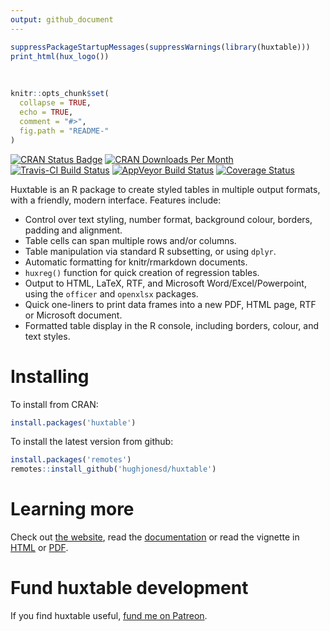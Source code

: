 ```yaml
---
output: github_document
---
```


```r
suppressPackageStartupMessages(suppressWarnings(library(huxtable)))
print_html(hux_logo())

```

<!-- README.md is generated from README.Rmd. Please edit that file -->
<br>

```r
knitr::opts_chunk$set(
  collapse = TRUE,
  echo = TRUE,
  comment = "#>",
  fig.path = "README-"
)
```



[![CRAN Status Badge](http://www.r-pkg.org/badges/version/huxtable)](https://cran.r-project.org/package=huxtable)
[![CRAN Downloads Per Month](http://cranlogs.r-pkg.org/badges/huxtable)](https://CRAN.R-project.org/package=huxtable)
[![Travis-CI Build Status](https://travis-ci.org/hughjonesd/huxtable.svg?branch=master)](https://travis-ci.org/hughjonesd/huxtable)
[![AppVeyor Build Status](https://ci.appveyor.com/api/projects/status/github/hughjonesd/huxtable?branch=master&svg=true)](https://ci.appveyor.com/project/hughjonesd/huxtable)
[![Coverage Status](https://img.shields.io/codecov/c/github/hughjonesd/huxtable/master.svg)](https://codecov.io/github/hughjonesd/huxtable?branch=master)

Huxtable is an R package to create styled tables in multiple output formats, with a friendly, modern interface. Features include:

* Control over text styling, number format, background colour, borders, padding and alignment.
* Table cells can span multiple rows and/or columns.
* Table manipulation via standard R subsetting, or using `dplyr`. 
* Automatic formatting for knitr/rmarkdown documents.
* `huxreg()` function for quick creation of regression tables.
* Output to HTML, LaTeX, RTF, and Microsoft Word/Excel/Powerpoint, using the `officer` 
  and `openxlsx` packages. 
* Quick one-liners to print data frames into a new PDF, HTML page, RTF or Microsoft document.
* Formatted table display in the R console, including borders, colour, and text styles.

# Installing

To install from CRAN:

```r
install.packages('huxtable')
```

To install the latest version from github: 

```r
install.packages('remotes')
remotes::install_github('hughjonesd/huxtable')
```

# Learning more

Check out [the website](https://hughjonesd.github.io/huxtable), read the
[documentation](https://hughjonesd.github.io/huxtable/reference/index.html) or 
read the vignette in [HTML](https://hughjonesd.github.io/huxtable/huxtable.html) 
or [PDF](https://hughjonesd.github.io/huxtable/huxtable.pdf).

# Fund huxtable development

If you find huxtable useful, [fund me on Patreon](https://www.patreon.com/bePatron?u=19572369).

